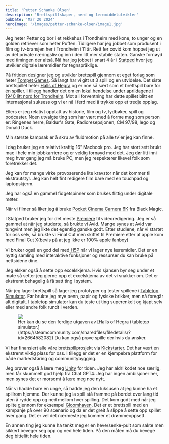 ```yaml
---
title: 'Petter Schanke Olsen'
description: 'Brettspillskaper, nerd og læremiddelutvikler'
pubDate: 'Mar 20 2024'
heroImage: '/images/petter-schanke-olsen/image1.jpg'
---
```









<Question1/>

Jeg heter Petter og bor i et rekkehus i Trondheim med kone, to unger og en golden retriever som heter Puffen. Tidligere har jeg  jobbet som produsent i film og tv-bransjen her i Trondheim i 11 år. Rett før covid kom hoppet jeg ut av det private næringsliv og inn i den litt mer stabile staten. Ganske fornøyd med timingen der altså. Nå har jeg jobbet i snart 4 år i [Statped](https://www.statped.no/) hvor jeg utvikler digitale læremidler for tegnspråklige.

På fritiden designer jeg og utvikler brettspill gjennom et eget forlag som heter [Tompet Games](https://tompetgames.no/). Så langt har vi gitt ut 3 spill og en utvidelse. Det siste brettspillet heter [Halls of Hegra](https://boardgamegeek.com/boardgame/336131/halls-hegra) og er noe så sært som et brettspill bare for én spiller. I tillegg handler det om en [lokal hendelse under aprildagene i 1940 litt nord for Trondheim](https://no.wikipedia.org/wiki/Hegra_festning). Mot all forventning har dette spillet blitt en internasjonal suksess og vi er nå i ferd med å trykke opp et tredje opplag.

Ellers er jeg relativt opptatt av historie, film og tv, lydbøker, spill og podcaster. Noen utvalgte ting som har vært med å forme meg som person er: Ringenes herre, Baldur's Gate, Radioresepsjonen, CM 97/98, lego og Donald Duck.

Min største kampsak er å skru av fluidmotion på alle tv´er jeg kan finne.

<Question2/>

I dag bruker jeg en relativt kraftig 16” Macbook pro. Jeg har stort sett brukt mac i hele min jobbkarriere og er veldig fornøyd med det. Jeg dør litt inni meg hver gang jeg må bruke PC, men jeg respekterer likevel folk som foretrekker det.

Jeg kan for mange virke provoserende lite kravstor når det kommer til ekstrautstyr. Jeg kan helt fint redigere film bare med en touchpad og laptopskjerm.

Jeg har også en gammel fidgetspinner som brukes flittig under digitale møter.

Når vi filmer så liker jeg å bruke [Pocket Cinema Camera 6K](https://www.blackmagicdesign.com/no/products/blackmagiccinemacamera) fra Black Magic.

<Question3/>

I Statped bruker jeg for det meste [Premiere](https://www.adobe.com/products/premiere.html) til videoredigering. Jeg er så gammel at når jeg studerte, så brukte vi Avid. Mange synes at Avid var tungvint men jeg likte det egentlig ganske godt.  Etter studiene, når vi startet for oss selv, så brukte vi Final Cut men skiftet til Premiere etter at apple kom med Final Cut X(bevis på at jeg ikke er 100% apple fanboy)

Vi bruker også en god del med[ H5P](https://h5p.org/content-types-and-applications) når vi lager nye læremidler. Det er en nyttig samling med interaktive funksjoner og ressurser du kan bruke på nettsidene dine.

Jeg elsker også å sette opp excelskjema. Hvis sjansen byr seg under et møte så setter jeg gjerne opp et excelskjema av det vi snakker om. Det er ekstremt behagelig å få satt ting i system.

Når jeg lager brettspill så lager jeg prototyper og tester spillene i [Tabletop Simulator](https://www.tabletopsimulator.com/). Før brukte jeg mye penn, papir og fysiske brikker, men nå foregår alt digitalt. I tabletop simulator kan du teste ut ting superenkelt og kjapt selv eller med andre folk rundt i verden.

<figure>
    <img src='/images/petter-schanke-olsen/image2.png'/>
    <figcaption>
        Her kan du se den ferdige utgaven av [Halls of Hegra i tabletop simulator.](https://steamcommunity.com/sharedfiles/filedetails/?id=2664582082) Du kan også prøve spille der hvis du ønsker.
    </figcaption>
</figure>

Vi har finansiert alle våre brettspillprosjekt via [Kickstarter](https://www.kickstarter.com/projects/tompet/halls-of-hegra). Det har vært en ekstremt viktig plass for oss. I tillegg er det er en kjempebra plattform for både markedsføring og communitybygging.

Jeg prøver også å lære meg [Unity](https://unity.com/) for tiden. Jeg har aldri kodet noe særlig, men får skummelt god hjelp fra Chat GPT4. Jeg har ingen ambisjoner her, men synes det er morsomt å lære meg noe nytt.

<Question4/>

Når vi hadde bare én unge, så hadde jeg den luksusen at jeg kunne ha et spillrom hjemme. Der kunne jeg la spill stå framme på bordet over lang tid uten å rydde opp og ned mellom hver spilling. Det kom godt med når jeg spilte gjennom for eksempel [Gloomhaven](https://boardgamegeek.com/boardgame/174430/gloomhaven). Det er et brettspill med en kampanje på over 90 scenario og da er det greit å slippe å sette opp spillet hver gang. Det er vel det nærmeste jeg kommer et drømmeoppsett.

En annen ting jeg kunne ha tenkt meg er en heve/senke-pult som sakte men sikkert beveger seg opp og ned hele tiden. På den måten må du bevege deg bittelitt hele tiden.